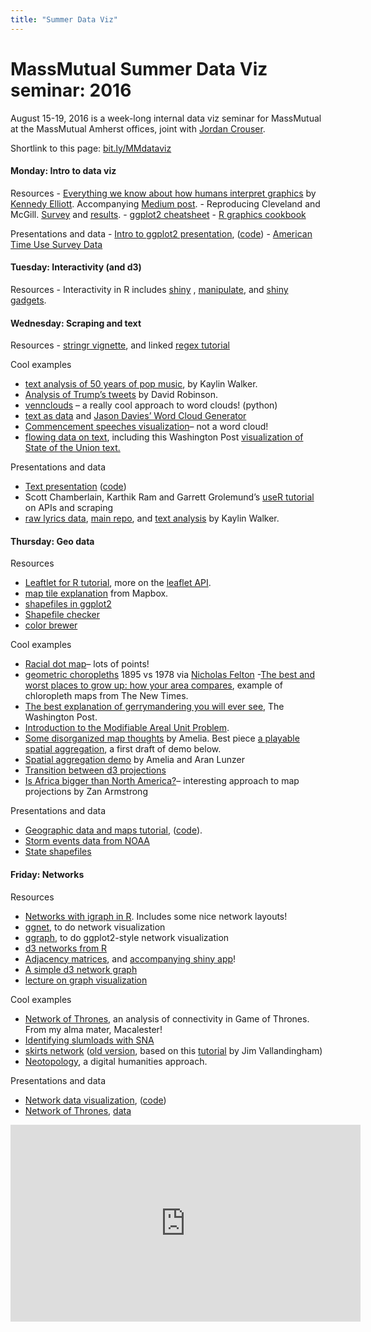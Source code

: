 ```yaml
---
title: "Summer Data Viz"
---
```


# MassMutual Summer Data Viz seminar: 2016

August 15-19, 2016 is a week-long internal data viz seminar for MassMutual at the MassMutual Amherst offices, joint with [Jordan Crouser](http://www.science.smith.edu/~jcrouser/). 

Shortlink to this page: [bit.ly/MMdataviz](bit.ly/MMdataviz)

#### Monday: Intro to data viz

Resources 
- [Everything we know about how humans interpret graphics](https://www.youtube.com/watch?v=s0J6EDvlN30) by [Kennedy Elliott](https://twitter.com/kennelliott). Accompanying [Medium post](https://medium.com/@kennelliott/39-studies-about-human-perception-in-30-minutes-4728f9e31a73#.jtkx5wz26). 
- Reproducing Cleveland and McGill. [Survey](https://visnut.wufoo.com/forms/myumor1008hnt6/) and [results](http://visiphilia.org/2016/08/03/CM-hierarchy). 
- [ggplot2 cheatsheet](https://www.rstudio.com/wp-content/uploads/2015/03/ggplot2-cheatsheet.pdf) 
- [R graphics cookbook](http://www.cookbook-r.com/Graphs/)

Presentations and data
-   [Intro to ggplot2 presentation](ggplot2_tutorial.html), ([code](https://github.com/AmeliaMN/SummerDataViz/tree/master/IntroToViz))
-   [American Time Use Survey Data](https://raw.githubusercontent.com/AmeliaMN/SummerDataViz/master/IntroToViz/atus.csv)

#### Tuesday: Interactivity (and d3)

Resources
-   Interactivity in R includes [shiny](http://shiny.rstudio.com/) , [manipulate](https://support.rstudio.com/hc/en-us/articles/200551906-Interactive-Plotting-with-Manipulate), and [shiny gadgets](http://shiny.rstudio.com/articles/gadgets.html).

#### Wednesday: Scraping and text

    
Resources
-   [stringr vignette](https://cran.r-project.org/web/packages/stringr/vignettes/stringr.html), and linked [regex tutorial](http://www.regular-expressions.info/reference.html)

Cool examples

- [text analysis of 50 years of pop music](http://kaylinwalker.com/50-years-of-pop-music/), by Kaylin Walker. 
- [Analysis of Trump's tweets](http://varianceexplained.org/r/trump-tweets/) by David Robinson. 
- [vennclouds](https://github.com/Coppersmith/vennclouds) -- a really cool approach to word clouds! (python) 
- [text as data](http://www.science.smith.edu/\~jcrouser/data/) and [Jason Davies' Word Cloud Generator](https://www.jasondavies.com/wordcloud/) 
- [Commencement speeches visualization](http://www.nytimes.com/interactive/2011/06/10/education/commencement-speeches-graphic.html)-- not a word cloud! 
- [flowing data on text](https://flowingdata.com/tag/text/), including this Washington Post [visualization of State of the Union text.](https://www.washingtonpost.com/graphics/politics/2016-sotu/language/)

 
Presentations and data

- [Text presentation](text_tutorial.html) ([code](https://github.com/AmeliaMN/SummerDataViz/tree/master/Text))
- Scott Chamberlain, Karthik Ram and Garrett Grolemund's [useR tutorial](https://github.com/AmeliaMN/user2016-tutorial/blob/06e271646dbc3d1c18ef9e31a0f1d92cbb3b3ab4/slides.pdf) on APIs and scraping 
- [raw lyrics data](https://raw.githubusercontent.com/walkerkq/musiclyrics/master/billboard_lyrics_1964-2015.csv), [main repo](https://github.com/walkerkq/musiclyrics), and [text analysis](http://kaylinwalker.com/50-years-of-pop-music/) by Kaylin Walker. 


#### Thursday: Geo data
Resources

- [Leaftlet for R tutorial](https://rstudio.github.io/leaflet/), more on the [leaflet API](http://leafletjs.com/reference.html).
- [map tile explanation](https://www.mapbox.com/help/how-web-maps-work/) from Mapbox.
- [shapefiles in ggplot2](https://github.com/hadley/ggplot2/wiki/plotting-polygon-shapefiles)
- [Shapefile checker](http://mapshaper.org/)
- [color brewer](http://colorbrewer2.org/)

Cool examples

- [Racial dot map](http://www.coopercenter.org/demographics/Racial-Dot-Map)-- lots of points!
- [geometric choropleths](http://feltron.tumblr.com/post/126340096801/geometric-choropleths-1895-vs-1978) 1895 vs 1978 via [Nicholas Felton](http://feltron.tumblr.com/)
-[The best and worst places to grow up: how your area compares]( http://www.nytimes.com/interactive/2015/05/03/upshot/the-best-and-worst-places-to-grow-up-how-your-area-compares.html), example of chloropleth maps from The New Times.
- [The best explanation of gerrymandering you will ever see](https://www.washingtonpost.com/news/wonk/wp/2015/03/01/this-is-the-best-explanation-of-gerrymandering-you-will-ever-see/), The Washington Post.
- [Introduction to the Modifiable Areal Unit Problem](http://gispopsci.org/maup/).
- [Some disorganized map thoughts](https://github.com/AmeliaMN/MapExplorations) by Amelia. Best piece [a playable spatial aggregation](http://www.science.smith.edu/~amcnamara/pointInPoly3.html), a first draft of demo below.
- [Spatial aggregation demo](http://tinlizzie.org/~aran/spatialAggregation.html) by Amelia and Aran Lunzer
- [Transition between d3 projections](http://bl.ocks.org/mbostock/3711652)
- [Is Africa bigger than North America?](https://blocks.roadtolarissa.com/zanarmstrong/caa2da1ea1558cdc3357/)-- interesting approach to map projections by Zan Armstrong
    

Presentations and data

- [Geographic data and maps tutorial](geo_tutorial.html), ([code](https://github.com/AmeliaMN/SummerDataViz/tree/master/Geo)).
- [Storm events data from NOAA](http://www.ncdc.noaa.gov/stormevents/ftp.jsp)
- [State shapefiles](https://www.census.gov/geo/maps-data/data/cbf/cbf_state.html)


#### Friday: Networks 
Resources

- [Networks with igraph in R](    http://kateto.net/networks-r-igraph). Includes some nice network layouts! 
- [ggnet](https://briatte.github.io/ggnet/), to do network visualization
- [ggraph](https://github.com/thomasp85/ggraph), to do ggplot2-style network visualization
- [d3 networks from R](http://blog.revolutionanalytics.com/2015/07/creating-network-graphs-using-javascript-directly-from-r.html)
- [Adjacency matrices](http://matthewlincoln.net/2014/12/20/adjacency-matrix-plots-with-r-and-ggplot2.html), and [accompanying shiny app](https://mdlincoln.shinyapps.io/adjacency_plot/)!
- [A simple d3 network graph](http://bl.ocks.org/jose187/4733747)
- [lecture on graph visualization](https://www.coursera.org/learn/datavisualization/lecture/7N1GE/3-1-3-graph-visualization)

Cool examples

- [Network of Thrones](http://www.macalester.edu/~abeverid/thrones.html), an analysis of connectivity in Game of Thrones. From my alma mater, Macalester!
- [Identifying slumloads with SNA](http://www.orgnet.com/slumlords.html)
- [skirts network](http://www.science.smith.edu/~amcnamara/skirts_network/index.html) ([old version](http://www.science.smith.edu/~amcnamara/skirts_network/index4.html), based on this [tutorial](http://flowingdata.com/2012/08/02/how-to-make-an-interactive-network-visualization/) by Jim Vallandingham)
- [Neotopology](https://digitalhumanities.stanford.edu/neotopology), a digital humanities approach.

Presentations and data

- [Network data visualization](network_tutorial.html), ([code](https://github.com/AmeliaMN/SummerDataViz/tree/master/Networks))
- [Network of Thrones](http://www.macalester.edu/~abeverid/thrones.html), [data](http://www.macalester.edu/~abeverid/data/stormofswords.csv)



<iframe height="315" width="560" src="https://www.youtube.com/embed/s0J6EDvlN30" frameborder="0" allowfullscreen></iframe>
